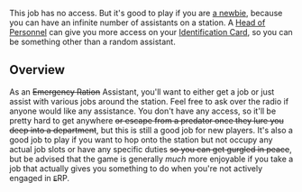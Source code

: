 {{Outdated}}

{{SidebarJob|jobname=Assistant|img_file=Assistant.png|tagline=Greytide Station-wide|department=None|access=None|duties=None|supervisors=Anyone|difficulty=Very easy|alt_titles=Technical Assistant, Test Subject, Medical Intern, Research Assistant, Visitor, Resident}}
This job has no access. But it's good to play if you are [[New Players|a newbie]], because you can have an infinite number of assistants on a station. A [[Head of Personnel]] can give you more access on your [[Identification Card]], so you can be something other than a random assistant.

== Overview ==
As an <s>Emergency Ration</s> Assistant, you'll want to either get a job or just assist with various jobs around the station. Feel free to ask over the radio if anyone would like any assistance. You don't have any access, so it'll be pretty hard to get anywhere <s>or escape from a predator once they lure you deep into a department</s>, but this is still a good job for new players. It's also a good job to play if you want to hop onto the station but not occupy any actual job slots or have any specific duties <s>so you can get gurgled in peace</s>, but be advised that the game is generally ''much'' more enjoyable if you take a job that actually gives you something to do when you're not actively engaged in <s><small>E</small></s>RP.

{{Jobs}}